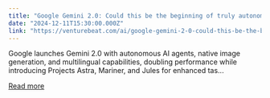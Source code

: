 ```yaml
---
title: "Google Gemini 2.0: Could this be the beginning of truly autonomous AI?"
date: "2024-12-11T15:30:00.000Z"
link: "https://venturebeat.com/ai/google-gemini-2-0-could-this-be-the-beginning-of-truly-autonomous-ai/"
---
```


Google launches Gemini 2.0 with autonomous AI agents, native image generation, and multilingual capabilities, doubling performance while introducing Projects Astra, Mariner, and Jules for enhanced tas...

[Read more](https://venturebeat.com/ai/google-gemini-2-0-could-this-be-the-beginning-of-truly-autonomous-ai/)
